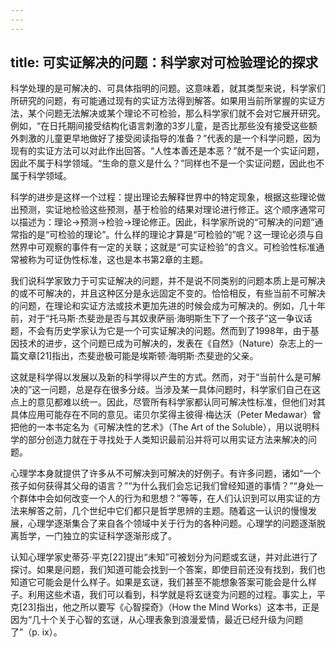 ```yaml
---
---
---
```

title: 可实证解决的问题：科学家对可检验理论的探求
---




科学处理的是可解决的、可具体指明的问题。这意味着，就其类型来说，科学家们所研究的问题，有可能通过现有的实证方法得到解答。如果用当前所掌握的实证方法，某个问题无法解决或某个理论不可检验，那么科学家们就不会对它展开研究。例如，“在日托期间接受结构化语言刺激的3岁儿童，是否比那些没有接受这些额外刺激的儿童更早地做好了接受阅读指导的准备？”代表的是一个科学问题，因为现有的实证方法可以对此作出回答。“人性本善还是本恶？”就不是一个实证问题，因此不属于科学领域。“生命的意义是什么？”同样也不是一个实证问题，因此也不属于科学领域。

科学的进步是这样一个过程：提出理论去解释世界中的特定现象，根据这些理论做出预测，实证地检验这些预测，基于检验的结果对理论进行修正。这个顺序通常可以描述为：理论→预测→检验→理论修正。因此，科学家所说的“可解决的问题”通常指的是“可检验的理论”。什么样的理论才算是“可检验的”呢？这一理论必须与自然界中可观察的事件有一定的关联；这就是“可实证检验”的含义。可检验性标准通常被称为可证伪性标准，这也是本书第2章的主题。

我们说科学家致力于可实证解决的问题，并不是说不同类别的问题本质上是可解决的或不可解决的，并且这种区分是永远固定不变的。恰恰相反，有些当前不可解决的问题，在理论和实证方法或技术更加先进的时候会成为可解决的。例如，几十年前，对于“托马斯·杰斐逊是否与其奴隶萨丽·海明斯生下了一个孩子”这一争议话题，不会有历史学家认为它是一个可实证解决的问题。然而到了1998年，由于基因技术的进步，这个问题已成为可解决的，发表在《自然》（Nature）杂志上的一篇文章[21]指出，杰斐逊极可能是埃斯顿·海明斯·杰斐逊的父亲。

这就是科学得以发展以及新的科学得以产生的方式。然而，对于“当前什么是可解决的”这一问题，总是存在很多分歧。当涉及某一具体问题时，科学家们自己在这点上的意见都难以统一。因此，尽管所有科学家都认同可解决性标准，但他们对其具体应用可能存在不同的意见。诺贝尔奖得主彼得·梅达沃（Peter Medawar）曾把他的一本书定名为《可解决性的艺术》（The Art of the Soluble），用以说明科学的部分创造力就在于寻找处于人类知识最前沿并将可以用实证方法来解决的问题。

心理学本身就提供了许多从不可解决到可解决的好例子。有许多问题，诸如“一个孩子如何获得其父母的语言？”“为什么我们会忘记我们曾经知道的事情？”“身处一个群体中会如何改变一个人的行为和思想？”等等，在人们认识到可以用实证的方法来解答之前，几个世纪中它们都只是哲学思辨的主题。随着这一认识的慢慢发展，心理学逐渐集合了来自各个领域中关于行为的各种问题。心理学的问题逐渐脱离哲学，一门独立的实证科学逐渐形成了。

认知心理学家史蒂芬·平克[22]提出“未知”可被划分为问题或玄谜，并对此进行了探讨。如果是问题，我们知道可能会找到一个答案，即使目前还没有找到，我们也知道它可能会是什么样子。如果是玄谜，我们甚至不能想象答案可能会是什么样子。利用这些术语，我们可以看到，科学就是将玄谜变为问题的过程。事实上，平克[23]指出，他之所以要写《心智探奇》（How the Mind Works）这本书，正是因为“几十个关于心智的玄谜，从心理表象到浪漫爱情，最近已经升级为问题了”（p. ix）。